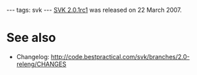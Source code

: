 ---
tags: svk
---
[[SVK 2.0.1rc1]] was released on 22 March 2007.

= See also =

* Changelog: http://code.bestpractical.com/svk/branches/2.0-releng/CHANGES
